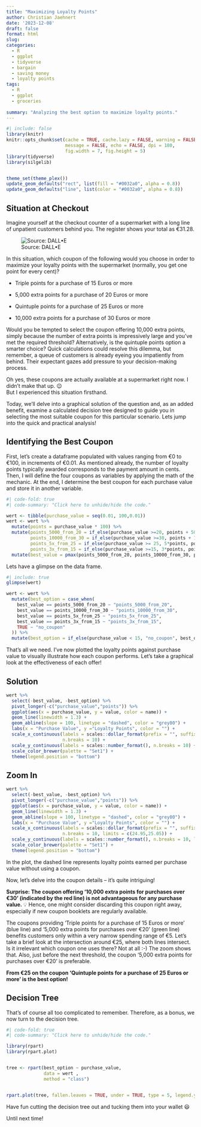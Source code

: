 ```yaml
---
title: "Maximizing Loyalty Points"
author: Christian Jaehnert
date: '2023-12-08'
draft: false
format: html
slug: 
categories:
  - R
  - ggplot
  - tidyverse
  - bargain
  - saving money
  - loyalty points
tags:
  - R
  - ggplot
  - groceries
  
summary: "Analyzing the best option to maximize loyalty points."
---
```


```r
#| include: false
library(knitr)
knitr::opts_chunk$set(cache = TRUE, cache.lazy = FALSE, warning = FALSE, 
                      message = FALSE, echo = FALSE, dpi = 180,
                      fig.width = 7, fig.height = 5)
library(tidyverse)
library(silgelib)


theme_set(theme_plex())
update_geom_defaults("rect", list(fill = "#0032a0", alpha = 0.8))
update_geom_defaults("line", list(color = "#0032a0", alpha = 0.8))

```

## Situation at Checkout

Imagine yourself at the checkout counter of a supermarket with a long line of unpatient customers behind you. The register shows your total as €31.28.

![Source: DALL•E](images/DALL·E%202023-12-08%2023.25.03%20-%20A%20realistic%20depiction%20of%20a%20supermarket%20checkout%20scene.%20Include%20a%20cashier,%20appearing%20professional%20and%20attentive,%20and%20a%20central%20human%20customer%20at%20the%20co.png){fig-align="center"}

In this situation, which coupon of the following would you choose in order to maximize your loyalty points with the supermarket (normally, you get one point for every cent)?

-   Triple points for a purchase of 15 Euros or more

-   5,000 extra points for a purchase of 20 Euros or more

-   Quintuple points for a purchase of 25 Euros or more

-   10,000 extra points for a purchase of 30 Euros or more

Would you be tempted to select the coupon offering 10,000 extra points, simply because the number of extra points is impressively large and you've met the required threshold? Alternatively, is the quintuple points option a smarter choice? Quick calculations could resolve this dilemma, but remember, a queue of customers is already eyeing you impatiently from behind. Their expectant gazes add pressure to your decision-making process.

Oh yes, these coupons are actually available at a supermarket right now. I didn't make that up. 😉\
But I experienced this situation firsthand.

Today, we'll delve into a graphical solution of the question and, as an added benefit, examine a calculated decision tree designed to guide you in selecting the most suitable coupon for this particular scenario. Lets jump into the quick and practical analysis!

## Identifying the Best Coupon

First, let's create a dataframe populated with values ranging from €0 to €100, in increments of €0.01. As mentioned already, the number of loyalty points typically awarded corresponds to the payment amount in cents. Then, I will define the four coupons as variables by applying the math of the mechanic. At the end, I determine the best coupon for each purchase value and store it in another variable.

```r
#| code-fold: true
#| code-summary: "Click here to unhide/hide the code."

wert <- tibble(purchase_value = seq(0.01, 100,0.01))
wert <- wert %>% 
  mutate(points = purchase_value * 100) %>% 
  mutate(points_5000_from_20 = if_else(purchase_value >=20, points + 5000, points),
         points_10000_from_30 = if_else(purchase_value >=30, points + 10000, points),
         points_5x_from_25 = if_else(purchase_value >= 25, 5*points, points),
         points_3x_from_15 = if_else(purchase_value >=15, 3*points, points)) %>% 
  mutate(best_value = pmax(points_5000_from_20, points_10000_from_30, points_5x_from_25, points_3x_from_15))

```

Lets have a glimpse on the data frame.

```r
#| include: true
glimpse(wert)
```

```r

wert <- wert %>% 
  mutate(best_option = case_when(
    best_value == points_5000_from_20 ~ "points_5000_from_20",
    best_value == points_10000_from_30 ~ "points_10000_from_30",
    best_value == points_5x_from_25 ~ "points_5x_from_25",
    best_value == points_3x_from_15 ~ "points_3x_from_15",
    TRUE ~ "no_coupon"
  )) %>% 
  mutate(best_option = if_else(purchase_value < 15, "no_coupon", best_option))
```

That's all we need. I've now plotted the loyalty points against purchase value to visually illustrate how each coupon performs. Let's take a graphical look at the effectiveness of each offer!

::: panel-tabset
## Solution

```r

wert %>% 
  select(-best_value, -best_option) %>% 
  pivot_longer(-c("purchase_value","points")) %>% 
  ggplot(aes(x = purchase_value, y = value, color = name)) +
  geom_line(linewidth = 1.3) +
  geom_abline(slope = 100, linetype = "dashed", color = "grey80") +
  labs(x = "Purchase Value", y ="Loyalty Points", color = "") +
  scale_x_continuous(labels = scales::dollar_format(prefix = "", suffix = "€"), 
                     n.breaks = 10) +
  scale_y_continuous(labels = scales::number_format(), n.breaks = 10) +
  scale_color_brewer(palette = "Set1") +
  theme(legend.position = "bottom")
```

## Zoom In

```r
wert %>% 
  select(-best_value, -best_option) %>% 
  pivot_longer(-c("purchase_value","points")) %>% 
  ggplot(aes(x = purchase_value, y = value, color = name)) +
  geom_line(linewidth = 1.3) +
  geom_abline(slope = 100, linetype = "dashed", color = "grey80") +
  labs(x = "Purchase Value", y ="Loyalty Points", color = "") +
  scale_x_continuous(labels = scales::dollar_format(prefix = "", suffix = "€"), 
                     n.breaks = 10, limits = c(24.95,25.05)) +
  scale_y_continuous(labels = scales::number_format(), n.breaks = 10, limits = c(7490,7510)) +
  scale_color_brewer(palette = "Set1") +
  theme(legend.position = "bottom")
```
:::

In the plot, the dashed line represents loyalty points earned per purchase value without using a coupon.

Now, let's delve into the coupon details -- it's quite intriguing!

**Surprise: The coupon offering '10,000 extra points for purchases over €30' (indicated by the red line) is not advantageous for any purchase value.** 💡 Hence, one might consider discarding this coupon right away, especially if new coupon booklets are regularly available.

The coupons providing 'Triple points for a purchase of 15 Euros or more' (blue line) and '5,000 extra points for purchases over €20' (green line) benefits customers only within a very narrow spending range of €5. Let's take a brief look at the intersection around €25, where both lines intersect. Is it irrelevant which coupon one uses there? Not at all :-) The zoom shows that. Also, just before the next threshold, the coupon '5,000 extra points for purchases over €20' is preferable.

**From €25 on the coupon 'Quintuple points for a purchase of 25 Euros or more' is the best option!**

## Decision Tree

That's of course all too complicated to remember. Therefore, as a bonus, we now turn to the decision tree.

```r
#| code-fold: true
#| code-summary: "Click here to unhide/hide the code."

library(rpart)
library(rpart.plot)


tree <- rpart(best_option ~ purchase_value, 
              data = wert , 
              method = "class")


rpart.plot(tree, fallen.leaves = TRUE, under = TRUE, type = 5, legend.y = NA)


```

Have fun cutting the decision tree out and tucking them into your wallet 😃

Until next time!
